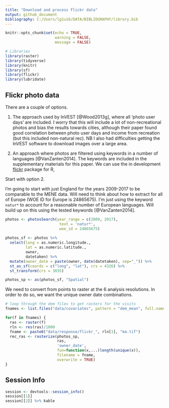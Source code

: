 ```yaml
---
title: "Download and process Flickr data"
output: github_document
bibliography: C:/Users/lg1u16/DATA/BIBLIOGRAPHY/library.bib
---
```


```r
knitr::opts_chunk$set(echo = TRUE,
                      warning = FALSE,
                      message = FALSE)
```

```r
# Libraries
library(raster)
library(tidyverse)
library(knitr)
library(sf)
library(flickr)
library(lubridate)
```


## Flickr photo data

There are a couple of options. 

1. The approach used by InVEST [@Wood2013g], where all 'photo user days' are included. I worry that this will include a lot of non-recreational photos and bias the results towards cities, although their paper found good correlation between photo user days and income from recreation (but this included non-natural rec). NB I also had difficulties getting the InVEST software to download images over a large area.  

2. An approach where photos are filtered using keywords in a number of languages [@VanZanten2014]. The keywords are included in the supplementary materials for this paper. We can use the in development [flickr](https://github.com/FrancescaMancini/FlickrAPI_EABhackathon) package for R, 

Start with option 2. 

I'm going to start with just England for the years 2009-2017 to be comparable to the MENE data. Will need to think about how to extract for all of Europe (WOE ID for Europe is 24865675). I'm just using the keyword `natur*` to account for a reasonable number of European languages. Will build up on this using the tested keywords [@VanZanten2014]. 


```r
photos <- photosSearch(year_range = c(2009, 2017),
                        text = 'natur*',
                        woe_id = 24865675)
                        
photos_sf <- photos %>% 
  select(long = as.numeric.longitude.,
         lat = as.numeric.latitude.,
         owner,
         datetaken) %>% 
  mutate(owner_date = paste(owner, date(datetaken), sep="_")) %>% 
  st_as_sf(coords = c("long", "lat"), crs = 4326) %>% 
  st_transform(crs = 3035)

photos_sp <- as(photos_sf, "Spatial")
```

We need to convert from points to raster at the 6 analysis resolutions. In order to do so, we want the unique owner date combinations. 

```r
# loop through the dem files to get rasters for the visits
fnames <- list.files("data/covariates", pattern = "dem_mean", full.names = TRUE)

for(f in fnames) {
  ras <- raster(f)
  rln <- res(ras)/1000
  fname <- paste0("data/response/flickr_", rln[1], "km.tif")
  rec_ras <- rasterize(photos_sp, 
                       ras, 
                       'owner_date', 
                       fun=function(x,...)length(unique(x)), 
                       filename = fname,
                       overwrite = TRUE)
}
```

## Session Info

```r
session <- devtools::session_info()
session[[1]]
session[[2]] %>% kable
```